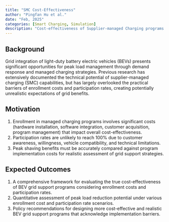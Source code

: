 ```yaml
---
title: "SMC Cost-Effectiveness"
author: "Pingfan Hu et al."
date: "Feb, 2025"
categories: [Smart Charging, Simulation]
description: "Cost-effectiveness of Supplier-managed Charging programs."
---
```


## Background

Grid integration of light-duty battery electric vehicles (BEVs) presents significant opportunities for peak load management through demand response and managed charging strategies. Previous research has extensively documented the technical potential of supplier-managed charging (SMC) capabilities, but has largely overlooked the practical barriers of enrollment costs and participation rates, creating potentially unrealistic expectations of grid benefits.

## Motivation

1. Enrollment in managed charging programs involves significant costs (hardware installation, software integration, customer acquisition, program management) that impact overall cost-effectiveness.
2. Participation rates are unlikely to reach 100% due to customer awareness, willingness, vehicle compatibility, and technical limitations.
3. Peak shaving benefits must be accurately compared against program implementation costs for realistic assessment of grid support strategies.

## Expected Outcomes

1. A comprehensive framework for evaluating the true cost-effectiveness of BEV grid support programs considering enrollment costs and participation rates.
2. Quantitative assessment of peak load reduction potential under various enrollment cost and participation rate scenarios.
3. Policy recommendations for designing more cost-effective and realistic BEV grid support programs that acknowledge implementation barriers.